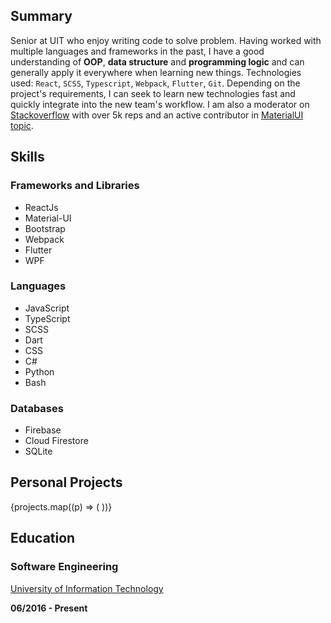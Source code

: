 
## Summary

Senior at UIT who enjoy writing code to solve problem. Having worked with
multiple languages and frameworks in the past, I have a good understanding of
**OOP**, **data structure** and **programming logic** and can generally apply it
everywhere when learning new things. Technologies used: `React`, `SCSS`,
`Typescript`, `Webpack`, `Flutter`, `Git`. Depending on the project's requirements,
I can seek to learn new technologies fast and quickly integrate into the new
team's workflow. I am also a moderator on [Stackoverflow](https://stackoverflow.com/users/9449426/nearhuscarl?tab=topactivity)
with over 5k reps and an active contributor in [MaterialUI topic](https://stackoverflow.com/tags/material-ui/topusers).

## Skills

### Frameworks and Libraries

-  ReactJs
-  Material-UI
-  Bootstrap
-  Webpack
-  Flutter
-  WPF

### Languages

-  JavaScript
-  TypeScript
-  SCSS
-  Dart
-  CSS
-  C#
-  Python
-  Bash

### Databases

-  Firebase
-  Cloud Firestore
-  SQLite

## Personal Projects

<ProjectGrid>
	{projects.map((p) => (
		<ProjectPreview key={p.title} project={p} />
	))}
</ProjectGrid>

## Education

### Software Engineering

[University of Information Technology](https://en.uit.edu.vn)

**06/2016 - Present**
